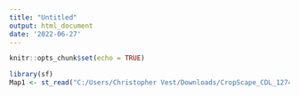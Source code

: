 ```yaml
---
title: "Untitled"
output: html_document
date: '2022-06-27'
---
```


```r
knitr::opts_chunk$set(echo = TRUE)
```

```r
library(sf)
Map1 <- st_read("C:/Users/Christopher Vest/Downloads/CropScape_CDL_1274771988.kml")
```

